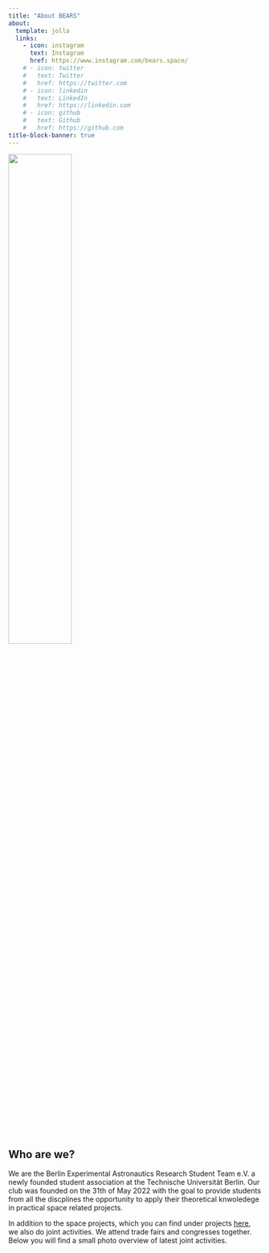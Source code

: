 ```yaml
---
title: "About BEARS"
about:
  template: jolla
  links:
    - icon: instagram
      text: Instagram
      href: https://www.instagram.com/bears.space/
    # - icon: twitter
    #   text: Twitter
    #   href: https://twitter.com
    # - icon: linkedin
    #   text: LinkedIn
    #   href: https://linkedin.com
    # - icon: github
    #   text: Github
    #   href: https://github.com
title-block-banner: true
---
```


![](bears_logo.png){width=50%}


## Who are we?

We are the Berlin Experimental Astronautics Research Student Team e.V. a newly founded student association at the Technische Universität Berlin. 
Our club was founded on the 31th of May 2022 with the goal to provide students from all the discplines the opportunity to apply their theoretical knwoledege in practical space related projects.

In addition to the space projects, which you can find under projects [here](https://www.bears-space.de/projects.html), we also do joint activities. 
We attend trade fairs and congresses together. Below you will find a small photo overview of latest joint activities.
<div id="slideshow">
  <button id="prevButton"><</button>
  <button id="nextButton">></button>
  <!-- put all images here that should be available in the slideshow -->
  <img class="slideshow-img" src="about_photos/Bears_Messe.jpeg" >
  <img class="slideshow-img" src="about_photos/Weltraumkongress.jpg" >
  <img class="slideshow-img" src="about_photos/BEARS_Smallsat.jpg" >
  <img class="slideshow-img" src="about_photos/BEARS_Smallsat_2.jpg" >
  <style>
    #slideshow {
      position: absolute;
      width: 70%;
      overflow: hidden;
      margin: auto;
    }
    #prevButton, #nextButton {
      position: absolute;
      top: 0;
      background: #0003;
      color: #fffa;
      border: none;
      font-size: 50px;
      height: 100%;
    }
    #prevButton {left: 0;}
    #nextButton {right: 0;}
    #prevButton:hover, #nextButton:hover {background: #0007;}
    .slideshow-img {
      width:100%;
      display: none;
    }
  </style>
  <script>
    const images = document.getElementsByClassName('slideshow-img');
    let index = 0;
    function switch_image(x) {
      return () => {
        images[index].style.display = 'none';
        index = (index + x + images.length) % images.length;
        images[index].style.display = 'block';
      }
    }
    document.getElementById('prevButton').addEventListener('click', switch_image(-1));
    document.getElementById('nextButton').addEventListener('click', switch_image(1));
    switch_image(0)();
  </script>
</div>
<br/>
